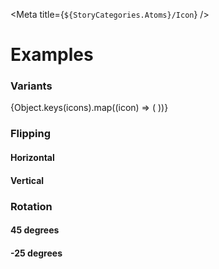 
<Meta title={`${StoryCategories.Atoms}/Icon`} />

<IconDocs />

# Examples

### Variants

<Canvas>
    <div class="grid grid-cols-6 gap-10 text-5xl">
        {Object.keys(icons).map((icon) => (
            <p-icon key={icon} variant={icon}></p-icon>
        ))}
    </div>
</Canvas>

### Flipping

#### Horizontal

<Canvas>
    <p-icon variant="arrow" flip="horizontal" />
</Canvas>

#### Vertical

<Canvas>
    <p-icon variant="person" flip="vertical" />
</Canvas>

### Rotation

#### 45 degrees

<Canvas>
    <p-icon variant="arrow" rotate={45} />
</Canvas>

#### -25 degrees

<Canvas>
    <p-icon variant="arrow" rotate={-25} />
</Canvas>
